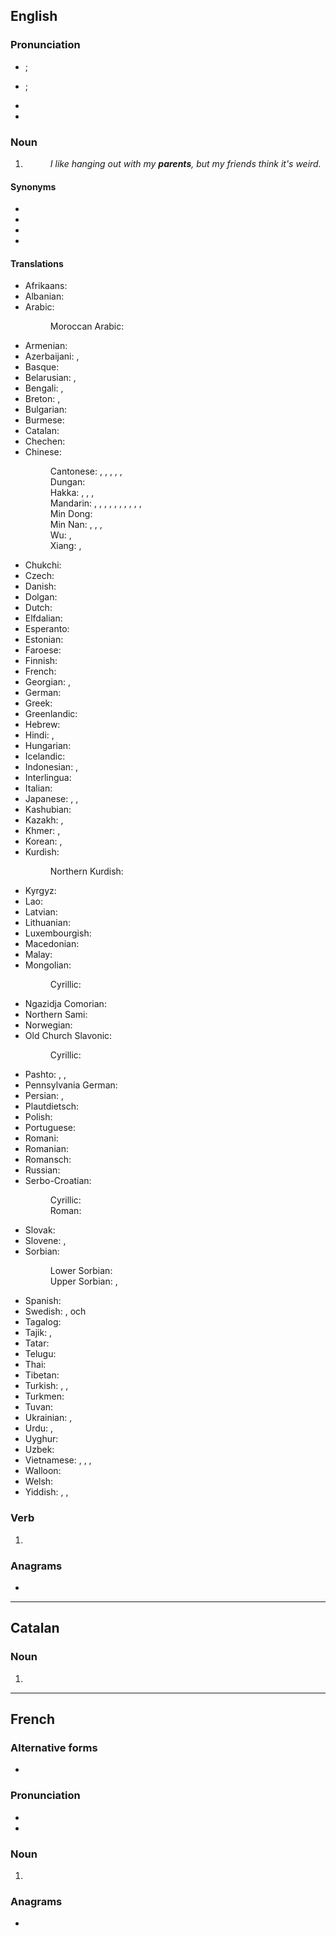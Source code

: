 ==English==

===Pronunciation===
* {{a|GenAm}} {{IPA|en|/ˈpɛɹənts/|/ˈpæɹənts/}}; {{enPR|pârʹ-ənts|părʹ-ənts}}
* {{a|RP}} {{IPA|en|/ˈpɛəɹənts/}}; {{enPR|pârʹ-ənts}}
* {{audio|en|en-us-parents.ogg|Audio (US)}}
* {{audio|en|En-uk-parents.ogg|Audio (UK)}}

===Noun===
{{head|en|noun form}}

# {{plural of|en|parent}}
#: ''I like hanging out with my '''parents''', but my friends think it's weird.''

====Synonyms====
* {{l|en|folks}}
* {{l|en|parentals}}
* {{l|en|old fogies}}
* {{l|en|'rents}}

====Translations====
{{trans-top|one's parents}}
* Afrikaans: {{t+|af|ouers|p}}
* Albanian: {{t+|sq|prind|m-p|alt=prindër}}
* Arabic: {{t|ar|وَالِدَانِ|m-d}}
*: Moroccan Arabic: {{t|ary|والدين|m|tr=wālidīn}}
* Armenian: {{t+|hy|ծնող|alt=ծնողներ}}
* Azerbaijani: {{t+|az|valideyn|p}}, {{t|az|ata-ana}}
* Basque: {{t+|eu|guraso}}
* Belarusian: {{t|be|бацька|m-p|alt=бацькі́}}, {{t|be|радзіцель|m-p|alt=радзі́целі}}
* Bengali: {{t|bn|মাতাপিতা}}, {{t|bn|অভিভাবক}}
* Breton: {{t+|br|tud|p}}, {{t+|br|kerent|p}}
* Bulgarian: {{t+|bg|родител|m-p|alt=роди́тели}}
* Burmese: {{t+|my|မိဘ}}
* Catalan: {{t+|ca|pares|m-p}}
* Chechen: {{t-needed|ce}}
* Chinese:
*: Cantonese: {{t|yue|父母|tr=fu6 mou5|}}, {{t|yue|雙親|}}, {{t|yue|双亲|tr=soeng1 can1|}}, {{t|yue|爹娘|tr=de1 noeng4|}}, {{t|yue|爺娘|}}, {{t|yue|爷娘|tr=je4 noeng4|}} {{qualifier|archaic}}
*: Dungan: {{t|dng|фуму}}
*: Hakka: {{t|hak|爺哀}}, {{t|hak|爷哀|tr=yà-ôi}}, {{t|hak|爺娘}}, {{t|hak|爷娘|tr=yà-ngiòng}}
*: Mandarin: {{t+|cmn|父母|tr=fùmǔ|}}, {{t+|cmn|爸媽|}}, {{t+|cmn|爸妈|tr=bàmā|}}, {{t+|cmn|雙親|}}, {{t+|cmn|双亲|tr=shuāngqīn|}}, {{t+|cmn|怙恃|tr=hùshì|}} {{qualifier|classical}}, {{t+|cmn|爹娘|tr=diēniáng|}}, {{t+|cmn|爺娘|}}, {{t+|cmn|爷娘|tr=yéniáng|}} {{qualifier|archaic}}, {{t+|cmn|爹媽|}}, {{t+|cmn|爹妈|tr=diēmā|}}
*: Min Dong: {{t|cdo|爸奶|tr=bâ-nā̤}}
*: Min Nan: {{t+|nan|爸母|tr=pē-bú|}}, {{t+|nan|父母|tr=hū-bió|}}, {{t+|nan|雙親|}}, {{t|nan|双亲|tr=siang-chhin|}}
*: Wu: {{t|wuu|爺娘}}, {{t|wuu|爷娘|tr=hhia nyian}}
*: Xiang: {{t|hsn|爺娘}}, {{t|hsn|爷娘|tr=ia2 nyian2}}
* Chukchi: {{t|ckt|яраԓьыт|tr=jaraḷʹyt}}
* Czech: {{t|cs|rodiče|p}}
* Danish: {{t+|da|forældre|c-p}}
* Dolgan: {{t|dlg|төрөппүттэр|tr=töröppütter}}
* Dutch: {{t+|nl|ouders|m-p}}
* Elfdalian: {{t|ovd|fuoreldrer|p}}
* Esperanto: {{t+|eo|gepatroj|p}}
* Estonian: {{t+|et|vanemad}}
* Faroese: {{t|fo|foreldur|n-p}}
* Finnish: {{t+|fi|vanhemmat|p}}
* French: {{t+|fr|parents|m-p}}
* Georgian: {{t|ka|მშობლები}}, {{t|ka|დედ-მამა}}
* German: {{t+|de|Eltern|p}}
* Greek: {{t+|el|γονέας|m-p|alt=γονείς}}
* Greenlandic: {{t|kl|angajoqqaaq|alt=angajoqqaat|p}}
* Hebrew: {{t|he|הוֹרִים|m-p|tr=horím}}
* Hindi: {{t|hi|माता-पिता|p}}, {{t|hi|मां-बाप|p}}
* Hungarian: {{t+|hu|szülők|p}}
* Icelandic: {{t+|is|foreldrar|m-p}}
* Indonesian: {{t+|id|orangtua}}, {{t|id|ibu bapa}}
* Interlingua: {{t|ia|parentes}}
* Italian: {{t+|it|genitori|m-p}}
* Japanese: {{t+|ja|両親|tr=りょうしん, ryōshin|sc=Jpan}}, {{t+|ja|父母|tr=ふぼ, fubo|sc=Jpan}}, {{t|ja|ご両親|tr=ごりょうしん, go-ryōshin}} {{qualifier|honorific}}
* Kashubian: {{t|csb|starszi|m-p}}
* Kazakh: {{t+|kk|ата-ана}}, {{t|kk|әке-шеше}}
* Khmer: {{t|km|ឪពុកម្ដាយ}}, {{t+|km|មេបា}}
* Korean: {{t+|ko|부모 (父母)}}, {{t+|ko|부모님}} {{qualifier|honorific}}
* Kurdish:
*: Northern Kurdish: {{t+|kmr|dêbav}}
{{trans-mid}}
* Kyrgyz: {{t+|ky|ата-эне}}
* Lao: {{t|lo|ພໍ່ແມ່}}
* Latvian: {{t|lv|vecāki|m-p}}
* Lithuanian: {{t+|lt|tėvai|m-p}}
* Luxembourgish: {{t|lb|Elteren|p}}
* Macedonian: {{t+|mk|родител|m-p|alt=родители}}
* Malay: {{t|ms|ibu bapa}}
* Mongolian:
*: Cyrillic: {{t|mn|[[эцэг]] [[эх]]}}
* Ngazidja Comorian: {{t|zdj|wazee|c2}}
* Northern Sami: {{t|se|váhnen|alt=váhnemat|p}}
* Norwegian: {{t+|no|foreldre|p}}
* Old Church Slavonic:
*: Cyrillic: {{t|cu|родитель|m-p|alt=родители}}
* Pashto: {{t+|ps|ابوين|m-p|tr=abawáyn}}, {{t+|ps|اباخېل|m-p|tr=abāxél}}, {{t|ps|والدين|m-p|tr=wāledáyn}}
* Pennsylvania German: {{t|pdc|Eldre|p}}
* Persian: {{t|fa|[[پدر]] [[و]] [[مادر]]|tr=pedar va mâdar}}, {{t+|fa|والدین|tr=vâlidayn}}
* Plautdietsch: {{t|pdt|Elren|n-p}}
* Polish: {{t+|pl|rodzice|p}}
* Portuguese: {{t+|pt|pais|m-p}}
* Romani: {{t|rom|dada|m-p}}
* Romanian: {{t+|ro|părinte|m-p|alt=părinți}}
* Romansch: {{t|rm|geniturs|m-p}}
* Russian: {{t+|ru|родитель|alt=роди́тели|m-p}}
* Serbo-Croatian:
*: Cyrillic: {{t|sh|родитељ|m-p|alt=родитељи}}
*: Roman: {{t+|sh|roditelj|m-p|alt=roditelji}}
* Slovak: {{t+|sk|rodič|m-p|alt=rodičia}}
* Slovene: {{t|sl|starš|m-p|alt=starši}}, {{t|sl|roditelj|m-p|alt=rodítelji}}
* Sorbian:
*: Lower Sorbian: {{t|dsb|starjejšej|d}}
*: Upper Sorbian: {{t|hsb|starši|p}}, {{t|hsb|staršej|d}}
* Spanish: {{t+|es|padres|m-p}}
* Swedish: {{t+|sv|förälder|alt=föräldrar|p}}, {{t+|sv|mor}} och {{t+|sv|far}}
* Tagalog: {{t+|tl|magulang}}
* Tajik: {{t|tg|падару модар}}, {{t|tg|волидайн}}
* Tatar: {{t+|tt|ата-ана|sc=Cyrl}}
* Telugu: {{t+|te|తల్లిదండ్రులు}}
* Thai: {{t|th|พ่อแม่}}
* Tibetan: {{t|bo|ཕ་མ}}
* Turkish: {{t+|tr|ebeveyn}}, {{t+|tr|ana baba}}, {{t|tr|anne-baba}}
* Turkmen: {{t|tk|ata-ene}}
* Tuvan: {{t|tyv|ада-ие}}
* Ukrainian: {{t+|uk|батько|m-p|alt=батьки́}}, {{t|uk|родитель|m-p|alt=роди́телі}}
* Urdu: {{t|ur|ماں باپ|p|tr=mā̃ bāp}}, {{t+|ur|والدین|tr=wāldain}}
* Uyghur: {{t|ug|ئاتا ـ ئانا}}
* Uzbek: {{t+|uz|ota-ona}}
* Vietnamese: {{t+|vi|bố mẹ}}, {{t+|vi|cha mẹ}}, {{t|vi|ba mẹ}}, {{t+|vi|phụ huynh}}
* Walloon: {{t+|wa|parints|m-p}}
* Welsh: {{t+|cy|rhieni|m-p}}
* Yiddish: {{t|yi|טאַטע־מאַמע|p}}, {{t|yi|עלטערן|p}}, {{t|yi|עלטערנס|p}}
{{trans-bottom}}

===Verb===
{{head|en|verb form}}

# {{en-third-person singular of|parent}}

===Anagrams===
* {{anagrams|en|a=aenprst|Napster|Panters|Partens|arpents|entraps|panters|pastern|persant|trepans}}

----

==Catalan==

===Noun===
{{head|ca|noun form}}

# {{plural of|ca|parent}}

----

==French==

===Alternative forms===
* {{qualifier|archaic}} {{l|fr|parens}}

===Pronunciation===
* {{fr-IPA}}
* {{audio|fr|Fr-parents.ogg|Audio}}

===Noun===
{{head|fr|noun form|g=m}}

# {{plural of|fr|parent}}

===Anagrams===
* {{l|fr|arpents}}